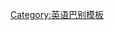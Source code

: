 {{userbox-level
| level    = 4
| id       = [[蘇格蘭英語|en-<br>sco]]
| id-s     = 12
| info     = This user has a '''[[:Category:User en-sco|near-native]]''' understanding of '''[[:Category:User en-sco|Scottish English]]'''.
| usercategory  = En-sco 使用者
| nocat = {{{nocat|}}}
}}<noinclude>
[[Category:英语巴别模板]]

</noinclude>